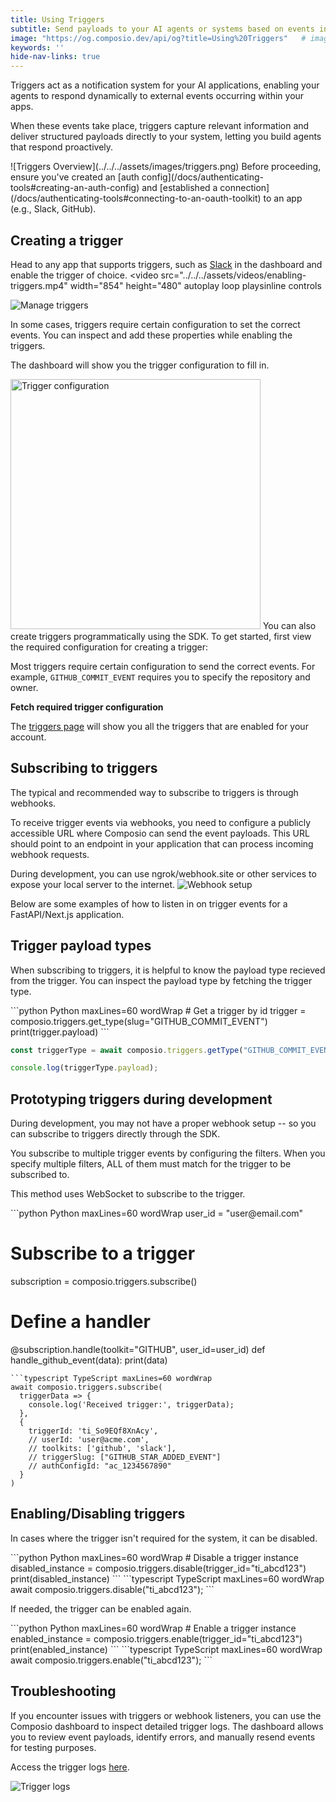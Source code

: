 ```yaml
---
title: Using Triggers
subtitle: Send payloads to your AI agents or systems based on events in apps.
image: "https://og.composio.dev/api/og?title=Using%20Triggers"   # image for socials
keywords: ''
hide-nav-links: true
---
```


Triggers act as a notification system for your AI applications, enabling your agents to respond dynamically to external events occurring within your apps.


When these events take place, triggers capture relevant information and deliver structured payloads directly to your system, letting you build agents that respond proactively.

<Frame caption="Triggers through Composio" background="subtle">
  ![Triggers Overview](../../../assets/images/triggers.png)
</Frame>

<Tip title="Prerequisites">
  Before proceeding, ensure you've created an [auth config](/docs/authenticating-tools#creating-an-auth-config) and [established a connection](/docs/authenticating-tools#connecting-to-an-oauth-toolkit) to an app (e.g., Slack, GitHub).
</Tip>

## Creating a trigger

Head to any app that supports triggers, such as [Slack](https://app.composio.dev/app/slack) in the dashboard and enable the trigger of choice.
<Tabs>
<Tab title="Dashboard">
<video
  src="../../../assets/videos/enabling-triggers.mp4"
  width="854"
  height="480"
  autoplay
  loop
  playsinline
  controls
></video>

<Frame caption="Triggers page" background="subtle">
  <img src="../../../assets/images/manage-triggers.png" alt="Manage triggers" />
</Frame>

In some cases, triggers require certain configuration to set the correct events. You can inspect and add these properties while enabling the triggers.

The dashboard will show you the trigger configuration to fill in.

<Frame caption="Trigger configuration" background="subtle">
  <img
    src="../../../assets/images/trigger-config.png"
    alt="Trigger configuration"
    width="400px"
    height="auto"
  />
</Frame>


</Tab>
<Tab title="SDK">
You can also create triggers programmatically using the SDK. To get started, first view the required configuration for creating a trigger:

<CodeGroup>
<SnippetCode
  src="fern/snippets/triggers/python/triggers.py"
  title="Python"
  startLine={1}
  endLine={12}
  highlightStart={10}
  highlightEnd={10}
/>

<SnippetCode
  src="fern/snippets/triggers/typescript/triggers.ts"
  startLine={1}
  endLine={13}
  highlightStart={8}
  highlightEnd={11}
  title="TypeScript"
/>
</CodeGroup>


Most triggers require certain configuration to send the correct events. For example, `GITHUB_COMMIT_EVENT` requires you to specify the repository and owner.

**Fetch required trigger configuration**

<CodeGroup>
<SnippetCode
  src="fern/snippets/triggers/python/triggers.py"
  startLine={13}
  endLine={32}
  title="Python"
/>

<SnippetCode
  src="fern/snippets/triggers/typescript/triggers.ts"
  startLine={5}
  endLine={29}
  title="TypeScript"
/>
</CodeGroup>
</Tab>
</Tabs>

The [triggers page](https://app.composio.dev/active_triggers?page=1) will show you all the triggers that are enabled for your account.


## Subscribing to triggers
The typical and recommended way to subscribe to triggers is through webhooks.


To receive trigger events via webhooks, you need to configure a publicly accessible URL where Composio can send the event payloads. This URL should point to an endpoint in your application that can process incoming webhook requests.

<Tip title="Use ngrok/webhook.site for local dev!">
During development, you can use ngrok/webhook.site or other services to expose your local server to the internet.
</Tip>

<Frame caption="Webhook setup" background="subtle">
  <img src="../../../assets/images/setup-webhook.png" alt="Webhook setup" />
</Frame>

Below are some examples of how to listen in on trigger events for a FastAPI/Next.js application.

<CodeGroup>
<SnippetCode
  src="fern/snippets/triggers/python/trigger-webhook.py"
  title="app/route.py"
/>

<SnippetCode
  src="fern/snippets/triggers/typescript/trigger-webhook.ts"
  title="app/api/webhook/route.ts"
/>
</CodeGroup>

## Trigger payload types
When subscribing to triggers, it is helpful to know the payload type recieved from the trigger. You can inspect the payload type by fetching the trigger type.

<CodeGroup>
```python Python maxLines=60 wordWrap
# Get a trigger by id
trigger = composio.triggers.get_type(slug="GITHUB_COMMIT_EVENT")
print(trigger.payload)
```

```typescript TypeScript maxLines=60 wordWrap
const triggerType = await composio.triggers.getType("GITHUB_COMMIT_EVENT");

console.log(triggerType.payload);
```

</CodeGroup>


## Prototyping triggers during development
During development, you may not have a proper webhook setup -- so you can subscribe to triggers directly through the SDK.

You subscribe to multiple trigger events by configuring the filters. When you specify multiple filters, ALL of them must match for the trigger to be subscribed to.

This method uses WebSocket to subscribe to the trigger.

<CodeGroup>
```python Python maxLines=60 wordWrap
user_id = "user@email.com"

# Subscribe to a trigger
subscription = composio.triggers.subscribe()

# Define a handler
@subscription.handle(toolkit="GITHUB", user_id=user_id)
def handle_github_event(data):
    print(data)
```
```typescript TypeScript maxLines=60 wordWrap
await composio.triggers.subscribe(
  triggerData => {
    console.log('Received trigger:', triggerData);
  },
  {
    triggerId: 'ti_So9EQf8XnAcy',
    // userId: 'user@acme.com',
    // toolkits: ['github', 'slack'],
    // triggerSlug: ["GITHUB_STAR_ADDED_EVENT"]
    // authConfigId: "ac_1234567890"
  }
)
```
</CodeGroup>

## Enabling/Disabling triggers

In cases where the trigger isn't required for the system, it can be disabled.

<CodeGroup>
  ```python Python maxLines=60 wordWrap
  # Disable a trigger instance 
  disabled_instance = composio.triggers.disable(trigger_id="ti_abcd123")
  print(disabled_instance) 
  ```
  ```typescript TypeScript maxLines=60 wordWrap
  await composio.triggers.disable("ti_abcd123");
  ```
</CodeGroup>

If needed, the trigger can be enabled again.

<CodeGroup>
  ```python Python maxLines=60 wordWrap
  # Enable a trigger instance
  enabled_instance = composio.triggers.enable(trigger_id="ti_abcd123")
  print(enabled_instance)
  ```
  ```typescript TypeScript maxLines=60 wordWrap
  await composio.triggers.enable("ti_abcd123");
  ```
</CodeGroup>

## Troubleshooting
If you encounter issues with triggers or webhook listeners, you can use the Composio dashboard to inspect detailed trigger logs. The dashboard allows you to review event payloads, identify errors, and manually resend events for testing purposes.

Access the trigger logs [here](https://app.composio.dev/trigger_logs).

<Frame caption="Trigger logs" background="subtle">
  <img src="../../../assets/images/trigger-debug.png" alt="Trigger logs" />
</Frame>
